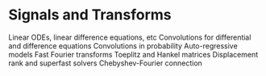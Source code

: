 # Signals and Transforms {#sec-signals-ch}

Linear ODEs, linear difference equations, etc
Convolutions for differential and difference equations
Convolutions in probability
Auto-regressive models
Fast Fourier transforms
Toeplitz and Hankel matrices
Displacement rank and superfast solvers
Chebyshev-Fourier connection
